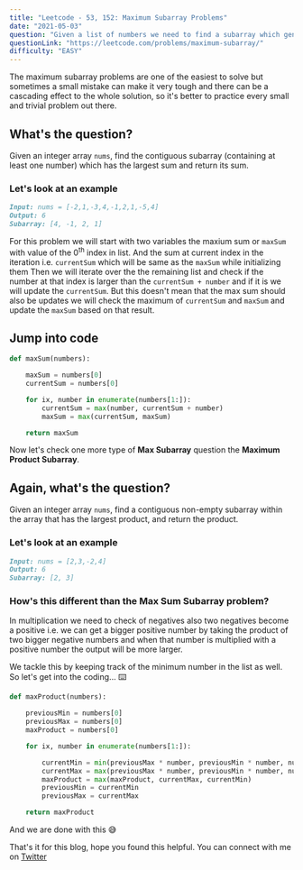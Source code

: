 ```yaml
---
title: "Leetcode - 53, 152: Maximum Subarray Problems"
date: "2021-05-03"
question: "Given a list of numbers we need to find a subarray which generates maximum sum or product"
questionLink: "https://leetcode.com/problems/maximum-subarray/"
difficulty: "EASY"
---
```


The maximum subarray problems are one of the easiest to solve but sometimes a small mistake can make it very tough and there can be a cascading effect to the whole solution, so it's better to practice every small and trivial problem out there.

## What's the question?

Given an integer array `nums`, find the contiguous subarray (containing at least one number) which has the largest sum and return its sum.

### Let's look at an example

```md:input.md
Input: nums = [-2,1,-3,4,-1,2,1,-5,4]
Output: 6
Subarray: [4, -1, 2, 1]
```

For this problem we will start with two variables the maxium sum or `maxSum` with value of the 0<sup>th</sup> index in list. And the sum at current index in the iteration i.e. `currentSum` which will be same as the `maxSum` while initializing them
Then we will iterate over the the remaining list and check if the number at that index is larger than the `currentSum + number` and if it is we will update the `currentSum`.
But this doesn't mean that the max sum should also be updates we will check the maximum of `currentSum` and `maxSum` and update the `maxSum` based on that result.

## Jump into code

```py:maxSumSubarray.py
def maxSum(numbers):

    maxSum = numbers[0]
    currentSum = numbers[0]

    for ix, number in enumerate(numbers[1:]):
        currentSum = max(number, currentSum + number)
        maxSum = max(currentSum, maxSum)

    return maxSum
```

Now let's check one more type of **Max Subarray** question the **Maximum Product Subarray**.

## Again, what's the question?

Given an integer array `nums`, find a contiguous non-empty subarray within the array that has the largest product, and return the product.

### Let's look at an example

```md:input.md
Input: nums = [2,3,-2,4]
Output: 6
Subarray: [2, 3]
```

### How's this different than the Max Sum Subarray problem?

In multiplication we need to check of negatives also two negatives become a positive i.e. we can get a bigger positive number by taking the product of two bigger negative numbers and when that number is multiplied with a positive number the output will be more larger.

We tackle this by keeping track of the minimum number in the list as well. So let's get into the coding... ⌨️

```py:maxProductSubarray.py
def maxProduct(numbers):

    previousMin = numbers[0]
    previousMax = numbers[0]
    maxProduct = numbers[0]

    for ix, number in enumerate(numbers[1:]):

        currentMin = min(previousMax * number, previousMin * number, number)
        currentMax = max(previousMax * number, previousMin * number, number)
        maxProduct = max(maxProduct, currentMax, currentMin)
        previousMin = currentMin
        previousMax = currentMax

    return maxProduct
```

And we are done with this 😅

That's it for this blog, hope you found this helpful. You can connect with me on <a href="https://twitter.com/saglanivatsal">Twitter</a>
